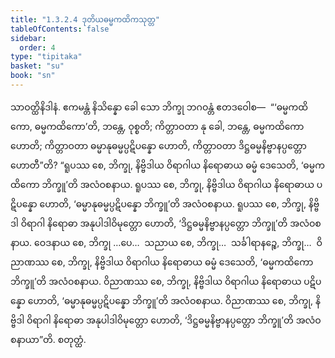 ```yaml
---
title: "1.3.2.4 ဒုတိယဓမ္မကထိကသုတ္တ"
tableOfContents: false
sidebar:
  order: 4
type: "tipitaka"
basket: "su"
book: "sn"
---
```



<DynamicBreadcrumb />

<Division number="116" book="sn" e="ch" v="18" p="298">

<Paragraph number="687" book="sn">
သာဝတ္ထိနိဒါနံ. ဧကမန္တံ နိသိန္နော ခေါ သော ဘိက္ခု ဘဂဝန္တံ ဧတဒဝေါစ—  “‘ဓမ္မကထိကော, ဓမ္မကထိကော’တိ, ဘန္တေ, ဝုစ္စတိ; ကိတ္တာဝတာ နု ခေါ, ဘန္တေ, ဓမ္မကထိကော ဟောတိ; ကိတ္တာဝတာ ဓမ္မာနုဓမ္မပ္ပဋိပန္နော ဟောတိ, ကိတ္တာဝတာ ဒိဋ္ဌဓမ္မနိဗ္ဗာနပ္ပတ္တော ဟောတီ”တိ? “ရူပဿ စေ, ဘိက္ခု, နိဗ္ဗိဒါယ ဝိရာဂါယ နိရောဓာယ ဓမ္မံ ဒေသေတိ, ‘ဓမ္မကထိကော ဘိက္ခူ’တိ အလံဝစနာယ. ရူပဿ စေ, ဘိက္ခု, နိဗ္ဗိဒါယ ဝိရာဂါယ နိရောဓာယ ပဋိပန္နော ဟောတိ, ‘ဓမ္မာနုဓမ္မပ္ပဋိပန္နော ဘိက္ခူ’တိ အလံဝစနာယ. ရူပဿ စေ, ဘိက္ခု, နိဗ္ဗိဒါ ဝိရာဂါ နိရောဓာ အနုပါဒါဝိမုတ္တော ဟောတိ, ‘ဒိဋ္ဌဓမ္မနိဗ္ဗာနပ္ပတ္တော ဘိက္ခူ’တိ အလံဝစနာယ. ဝေဒနာယ စေ, ဘိက္ခု …ပေ…  သညာယ စေ, ဘိက္ခု…  သင်္ခါရာနဉ္စေ, ဘိက္ခု…  ဝိညာဏဿ စေ, ဘိက္ခု, နိဗ္ဗိဒါယ ဝိရာဂါယ နိရောဓာယ ဓမ္မံ ဒေသေတိ, ‘ဓမ္မကထိကော ဘိက္ခူ’တိ အလံဝစနာယ. ဝိညာဏဿ စေ, ဘိက္ခု, နိဗ္ဗိဒါယ ဝိရာဂါယ နိရောဓာယ ပဋိပန္နော ဟောတိ, ‘ဓမ္မာနုဓမ္မပ္ပဋိပန္နော ဘိက္ခူ’တိ အလံဝစနာယ. ဝိညာဏဿ စေ, ဘိက္ခု, နိဗ္ဗိဒါ ဝိရာဂါ နိရောဓာ အနုပါဒါဝိမုတ္တော ဟောတိ, ‘ဒိဋ္ဌဓမ္မနိဗ္ဗာနပ္ပတ္တော ဘိက္ခူ’တိ အလံဝစနာယာ”တိ.

</Paragraph>
</Division>

<Paragraph number="688" type="center" book="sn">
စတုတ္ထံ.
</Paragraph>